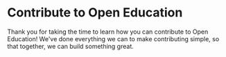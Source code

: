 # Contribute to Open Education

Thank you for taking the time to learn how you can contribute to Open Education! We've done everything we can to make contributing simple, so that together, we can build something great.
